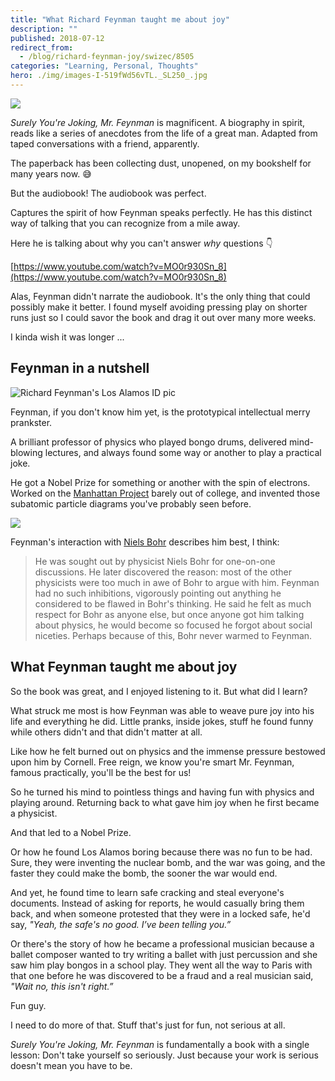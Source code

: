 ```yaml
---
title: "What Richard Feynman taught me about joy"
description: ""
published: 2018-07-12
redirect_from:
  - /blog/richard-feynman-joy/swizec/8505
categories: "Learning, Personal, Thoughts"
hero: ./img/images-I-519fWd56vTL._SL250_.jpg
---
```


[![](./img/images-I-519fWd56vTL._SL250_.jpg)](https://www.amazon.com/Surely-Feynman-Adventures-Curious-Character/dp/0393316041/ref=as_li_ss_il?ie=UTF8&linkCode=li3&tag=ageewitahat-20&linkId=a839c1f710af9c51c52bb3f2e405571c)

_Surely You're Joking, Mr. Feynman_ is magnificent. A biography in spirit, reads like a series of anecdotes from the life of a great man. Adapted from taped conversations with a friend, apparently.

The paperback has been collecting dust, unopened, on my bookshelf for many years now. 😅

But the audiobook! The audiobook was perfect.

Captures the spirit of how Feynman speaks perfectly. He has this distinct way of talking that you can recognize from a mile away.

Here he is talking about why you can't answer _why_ questions 👇

[https://www.youtube.com/watch?v=MO0r930Sn_8](https://www.youtube.com/watch?v=MO0r930Sn_8)

Alas, Feynman didn't narrate the audiobook. It's the only thing that could possibly make it better. I found myself avoiding pressing play on shorter runs just so I could savor the book and drag it out over many more weeks.

I kinda wish it was longer ...

## Feynman in a nutshell

![Richard Feynman's Los Alamos ID pic](./img/Richard-Feynmans-Los-Alamos-ID-pic1djd3b.jpeg)

Feynman, if you don't know him yet, is the prototypical intellectual merry prankster.

A brilliant professor of physics who played bongo drums, delivered mind-blowing lectures, and always found some way or another to play a practical joke.

He got a Nobel Prize for something or another with the spin of electrons. Worked on the [Manhattan Project](https://en.wikipedia.org/wiki/Manhattan_Project) barely out of college, and invented those subatomic particle diagrams you've probably seen before.

![](https://swizec.com/wp-content/uploads/2018/07/Feynmann_Diagram_Gluon_Radiation.svg_-1024x654.png)

Feynman's interaction with [Niels Bohr](https://en.wikipedia.org/wiki/Niels_Bohr) describes him best, I think:

> He was sought out by physicist Niels Bohr for one-on-one discussions. He later discovered the reason: most of the other physicists were too much in awe of Bohr to argue with him. Feynman had no such inhibitions, vigorously pointing out anything he considered to be flawed in Bohr's thinking. He said he felt as much respect for Bohr as anyone else, but once anyone got him talking about physics, he would become so focused he forgot about social niceties. Perhaps because of this, Bohr never warmed to Feynman.

## What Feynman taught me about joy

So the book was great, and I enjoyed listening to it. But what did I learn?

What struck me most is how Feynman was able to weave pure joy into his life and everything he did. Little pranks, inside jokes, stuff he found funny while others didn't and that didn't matter at all.

Like how he felt burned out on physics and the immense pressure bestowed upon him by Cornell. Free reign, we know you're smart Mr. Feynman, famous practically, you'll be the best for us!

So he turned his mind to pointless things and having fun with physics and playing around. Returning back to what gave him joy when he first became a physicist.

And that led to a Nobel Prize.

Or how he found Los Alamos boring because there was no fun to be had. Sure, they were inventing the nuclear bomb, and the war was going, and the faster they could make the bomb, the sooner the war would end.

And yet, he found time to learn safe cracking and steal everyone's documents. Instead of asking for reports, he would casually bring them back, and when someone protested that they were in a locked safe, he'd say, _"Yeah, the safe's no good. I’ve been telling you.”_

Or there's the story of how he became a professional musician because a ballet composer wanted to try writing a ballet with just percussion and she saw him play bongos in a school play. They went all the way to Paris with that one before he was discovered to be a fraud and a real musician said, _"Wait no, this isn't right.”_

Fun guy.

I need to do more of that. Stuff that's just for fun, not serious at all.

_Surely You're Joking, Mr. Feynman_ is fundamentally a book with a single lesson: Don't take yourself so seriously. Just because your work is serious doesn't mean you have to be.
